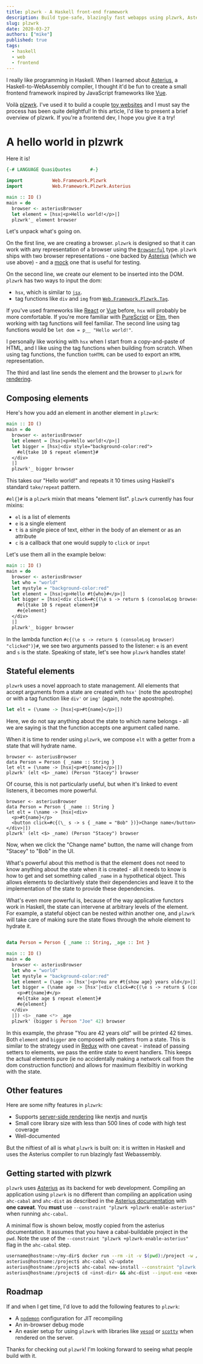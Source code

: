 ```yaml
---
title: plzwrk - A Haskell front-end framework
description: Build type-safe, blazingly fast webapps using plzwrk, Asterius and Haskell.
slug: plzwrk
date: 2020-03-27
authors: ["mike"]
published: true
tags:
  - haskell
  - web
  - frontend
---
```


I really like programming in Haskell. When I learned about [Asterius](https://github.com/tweag/asterius), a Haskell-to-WebAssembly compiler, I thought it'd be fun to create a small frontend framework inspired by JavaScript frameworks like [Vue](https://vuejs.org/).

Voilà [plzwrk](https://github.com/meeshkan/plzwrk). I've used it to build a couple [toy websites](https://github.com/meeshkan/plzwrk) and I must say the process has been quite delightful! In this article, I'd like to present a brief overview of plzwrk. If you're a frontend dev, I hope you give it a try!

# A hello world in plzwrk

Here it is!

```haskell
{-# LANGUAGE QuasiQuotes       #-}

import           Web.Framework.Plzwrk
import           Web.Framework.Plzwrk.Asterius

main :: IO ()
main = do
  browser <- asteriusBrowser
  let element = [hsx|<p>Hello world!</p>|]
  plzwrk'_ element browser
```

Let's unpack what's going on.

On the first line, we are creating a browser. `plzwrk` is designed so that it can work with any representation of a browser using the [`Browserful`](https://github.com/meeshkan/plzwrk/blob/master/src/Web/Framework/Plzwrk/Browserful.hs) type. `plzwrk` ships with two browser representations - one backed by [Asterius](https://github.com/meeshkan/plzwrk/blob/6ccee37d5190873d455b4d648d78dfda9ad59edc/src/Web/Framework/Plzwrk/Asterius.hs#L34) (which we use above) - and a [mock](https://github.com/meeshkan/plzwrk/blob/6ccee37d5190873d455b4d648d78dfda9ad59edc/src/Web/Framework/Plzwrk/MockJSVal.hs#L648) one that is useful for testing.

On the second line, we create our element to be inserted into the DOM. `plzwrk` has two ways to input the dom:

- `hsx`, which is similar to [`jsx`](https://reactjs.org/docs/introducing-jsx.html).
- tag functions like `div` and `img` from [`Web.Framework.Plzwrk.Tag`](https://github.com/meeshkan/plzwrk/blob/master/src/Web/Framework/Plzwrk/Tag.hs).

If you've used frameworks like [React](https://reactjs.org/) or [Vue](https://vuejs.org/) before, `hsx` will probably be more comfortable.  If you're more familiar with [PureScript](https://www.purescript.org/) or [Elm](https://elm-lang.org/), then working with tag functions will feel familiar. The second line using tag functions would be `let dom = p__ "Hello world!"`.

I personally like working with `hsx` when I start from a copy-and-paste of HTML, and I like using the tag functions when building from scratch. When using tag functions, the function `toHTML` can be used to export an `HTML` representation.

The third and last line sends the element and the browser to `plzwrk` for [rendering](https://plzwrk-hello-world.surge.sh).

## Composing elements

Here's how you add an element in another element in `plzwrk`:

```haskell
main :: IO ()
main = do
  browser <- asteriusBrowser
  let element = [hsx|<p>Hello world!</p>|]
  let bigger = [hsx|<div style="background-color:red">
    #el{take 10 $ repeat element}#
  </div>
  |]
  plzwrk'_ bigger browser
```

This takes our "Hello world!" and repeats it 10 times using Haskell's standard `take/repeat` pattern.

`#el{}#` is a `plzwrk` mixin that means "element list". `plzwrk` currently has four mixins:

- `el` is a list of elements
- `e` is a single element
- `t` is a single piece of text, either in the body of an element or as an attribute
- `c` is a callback that one would supply to `click` or `input`

Let's use them all in the example below:

```haskell
main :: IO ()
main = do
  browser <- asteriusBrowser
  let who = "world"
  let mystyle = "background-color:red"
  let element = [hsx|<p>Hello #t{who}#</p>|]
  let bigger = [hsx|<div click=#c{(\e s -> return $ (consoleLog browser) "clicked")}# style=#t{mystyle}#>
    #el{take 10 $ repeat element}#
    #e{element}
  </div>
  |]
  plzwrk'_ bigger browser
```

In the lambda function `#c{(\e s -> return $ (consoleLog browser) "clicked")}#`, we see two arguments passed to the listener: `e` is an event and `s` is the state. Speaking of state, let's see how `plzwrk` handles state!

## Stateful elements

`plzwrk` uses a novel approach to state management. All elements that accept arguments from a state are created with `hsx'` (note the apostrophe) or with a tag function like `div'` or `img'` (again, note the apostrophe).

```haskell
let elt = (\name -> [hsx|<p>#t{name}</p>|])
```

Here, we do not say anything about the state to which name belongs - all we are saying is that the function accepts one argument called name.

When it is time to render using `plzwrk`, we compose `elt` with a getter from a state that will hydrate name.

```
browser <- asteriusBrowser
data Person = Person { _name :: String }
let elt = (\name -> [hsx|<p>#t{name}</p>|])
plzwrk' (elt <$> _name) (Person "Stacey") browser
```

Of course, this is not particularly useful, but when it's linked to event listeners, it becomes more powerful.

```
browser <- asteriusBrowser
data Person = Person { _name :: String }
let elt = (\name -> [hsx|<div>
  <p>#t{name}</p>
  <button click=#c{(\_ s -> s { _name = "Bob" })}>Change name</button>
</div>|])
plzwrk' (elt <$> _name) (Person "Stacey") browser
```

Now, when we click the "Change name" button, the name will change from "Stacey" to "Bob" in the UI.

What's powerful about this method is that the element does not need to know anything about the state when it is created - all it needs to know is how to get and set something called `_name` in a hypothetical object.  This allows elements to declaritively state their dependencies and leave it to the implementation of the state to provide these dependencies.

What's even more powerful is, because of the way applicative functors work in Haskell, the state can intervene at arbitrary levels of the element. For example, a stateful object can be nested within another one, and `plzwrk` will take care of making sure the state flows through the whole element to hydrate it.

```haskell

data Person = Person { _name :: String, _age :: Int }

main :: IO ()
main = do
  browser <- asteriusBrowser
  let who = "world"
  let mystyle = "background-color:red"
  let element = (\age -> [hsx'|<p>You are #t{show age} years old</p>|]) <$> _age
  let bigger = (\name age -> [hsx'|<div click=#c{(\e s -> return $ (consoleLog browser) "clicked")}# style=#t{mystyle}#>
    <p>#t{name}#</p>
    #el{take age $ repeat element}#
    #e{element}
  </div>
  |]) <$> _name <*> _age
  plzwrk' (bigger $ Person "Joe" 42) browser
```

In this example, the phrase "You are 42 years old" will be printed 42 times. Both `element` and `bigger` are composed with getters from a state. This is similar to the strategy used in [Redux](https://redux.js.org/) with one caveat - instead of passing setters to elements, we pass the entire state to event handlers. This keeps the actual elements pure (ie no accidentally making a network call from the dom construction function) and allows for maximum flexibiltiy in working with the state.

## Other features

Here are some nifty features in `plzwrk`:

- Supports [server-side rendering](https://github.com/meeshkan/plzwrk#server-side-rendering) like nextjs and nuxtjs
- Small core library size with less than 500 lines of code with high test coverage
- Well-documented

But the niftiest of all is what `plzwrk` is built on: it is written in Haskell and uses the Asterius compiler to run blazingly fast Webassembly.

## Getting started with plzwrk

`plzwrk` uses [Asterius](https://github.com/tweag/asterius) as its backend for web development. Compiling an application using `plzwrk` is no different than compiling an application using `ahc-cabal` and `ahc-dist` as described in the [Asterius documentation](https://asterius.netlify.app) with **one caveat**. You **must** use `--constraint "plzwrk +plzwrk-enable-asterius"` when running `ahc-cabal`.

A minimal flow is shown below, mostly copied from the asterius documentation. It assumes that you have a cabal-buildable project in the `pwd`. Note the use of the `--constraint "plzwrk +plzwrk-enable-asterius"` flag in the `ahc-cabal` step.

```bash
username@hostname:~/my-dir$ docker run --rm -it -v $(pwd):/project -w /project terrorjack/asterius
asterius@hostname:/project$ ahc-cabal v2-update
asterius@hostname:/project$ ahc-cabal new-install --constraint "plzwrk +plzwrk-enable-asterius" --installdir <inst-dir> <exec-name>
asterius@hostname:/project$ cd <inst-dir> && ahc-dist --input-exe <exec-name> --browser --bundle
```

## Roadmap

If and when I get time, I'd love to add the following features to `plzwrk`:

- A [`nodemon`](https://nodemon.io/) configuration for JIT recompiling
- An in-browser debug mode
- An easier setup for using `plzwrk` with libraries like [`yesod`](https://www.yesodweb.com/) or [`scotty`](https://hackage.haskell.org/package/scotty) when rendered on the server.

Thanks for checking out `plzwrk`! I'm looking forward to seeing what people build with it.
